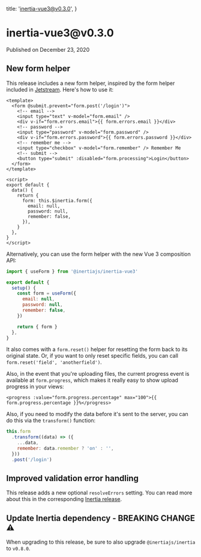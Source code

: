
  title: 'inertia-vue3@v0.3.0',
}

<h1>inertia-vue3@v0.3.0</h1>

<div className="-mt-8 mb-12 text-base font-medium text-gray-600">Published on December 23, 2020</div>

## New form helper

This release includes a new form helper, inspired by the form helper included in [Jetstream](https://jetstream.laravel.com). Here's how to use it:

```twig
<template>
  <form @submit.prevent="form.post('/login')">
    <!-- email -->
    <input type="text" v-model="form.email" />
    <div v-if="form.errors.email">{{ form.errors.email }}</div>
    <!-- password -->
    <input type="password" v-model="form.password" />
    <div v-if="form.errors.password">{{ form.errors.password }}</div>
    <!-- remember me -->
    <input type="checkbox" v-model="form.remember" /> Remember Me
    <!-- submit -->
    <button type="submit" :disabled="form.processing">Login</button>
  </form>
</template>

<script>
export default {
  data() {
    return {
      form: this.$inertia.form({
        email: null,
        password: null,
        remember: false,
      }),
    }
  },
}
</script>
```

Alternatively, you can use the form helper with the new Vue 3 composition API:

```js
import { useForm } from '@inertiajs/inertia-vue3'

export default {
  setup() {
    const form = useForm({
      email: null,
      password: null,
      remember: false,
    })

    return { form }
  },
}
```

It also comes with a `form.reset()` helper for resetting the form back to its original state. Or, if you want to only reset specific fields, you can call `form.reset('field', 'anotherfield')`.

Also, in the event that you're uploading files, the current progress event is available at `form.progress`, which makes it really easy to show upload progress in your views:

```twig
<progress :value="form.progress.percentage" max="100">{{ form.progress.percentage }}%</progress>
```

Also, if you need to modify the data before it's sent to the server, you can do this via the `transform()` function:

```js
this.form
  .transform((data) => ({
    ...data,
    remember: data.remember ? 'on' : '',
  }))
  .post('/login')
```

## Improved validation error handling

This release adds a new optional `resolveErrors` setting. You can read more about this in the corresponding [Inertia release](/releases/inertia-0.8.0).

## Update Inertia dependency - BREAKING CHANGE ⚠️

When upgrading to this release, be sure to also upgrade `@inertiajs/inertia` to `v0.8.0`.
